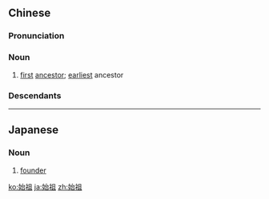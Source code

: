 ==Chinese==
{{zh-forms}}

===Pronunciation===
{{zh-pron
|m=shǐzǔ
|c=ci2 zou2
|h=pfs=sṳ́-chú/n:chhṳ́-chú
|mn=sí-chó͘
|cat=n
}}

===Noun===
{{zh-noun}}

# [[first]] [[ancestor]]; [[earliest]] ancestor

===Descendants===
{{CJKV|始祖|しそ|시조|thuỷ tổ}}

----

==Japanese==
{{ja-kanjitab|始|祖}}

===Noun===
{{ja-noun|しそ}}

# [[founder]]

[[ko:始祖]]
[[ja:始祖]]
[[zh:始祖]]